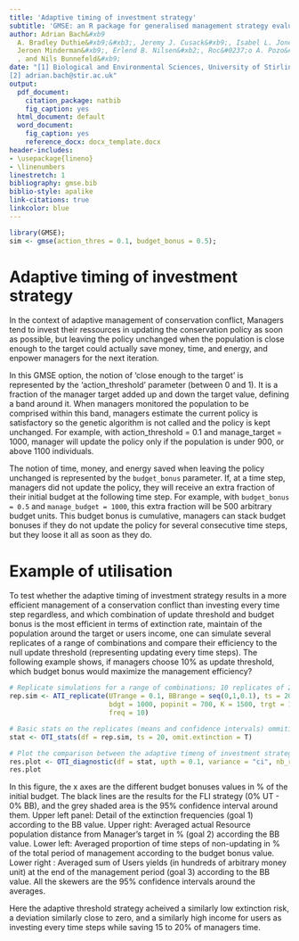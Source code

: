 ```yaml
---
title: 'Adaptive timing of investment strategy'
subtitle: 'GMSE: an R package for generalised management strategy evaluation (New function vignette)'
author: Adrian Bach&#xb9
  A. Bradley Duthie&#xb9;&#xb3;, Jeremy J. Cusack&#xb9;, Isabel L. Jones&#xb9;,
  Jeroen Minderman&#xb9;, Erlend B. Nilsen&#xb2;, Roc&#0237;o A. Pozo&#xb9;, O. Sarobidy Rakotonarivo&#xb9;, Bram Van Moorter&#xb2;
  , and Nils Bunnefeld&#xb9;
date: "[1] Biological and Environmental Sciences, University of Stirling, Stirling, UK
[2] adrian.bach@stir.ac.uk"
output:
  pdf_document:
    citation_package: natbib
    fig_caption: yes
  html_document: default
  word_document:
    fig_caption: yes
    reference_docx: docx_template.docx
header-includes:
- \usepackage{lineno}
- \linenumbers
linestretch: 1
bibliography: gmse.bib
biblio-style: apalike
link-citations: true
linkcolor: blue
---
```


```r
library(GMSE);
sim <- gmse(action_thres = 0.1, budget_bonus = 0.5);
```

Adaptive timing of investment strategy
================================================================================

In the context of adaptive management of conservation conflict, Managers tend to invest their ressources in updating the conservation policy as soon as possible, but leaving the policy unchanged when the population is close enough to the target could actually save money, time, and energy, and enpower managers for the next iteration. 

In this GMSE option, the notion of 'close enough to the target' is represented by the 'action_threshold' parameter (between 0 and 1). It is a fraction of the manager target added up and down the target value, defining a band around it. When managers monitored the population to be comprised within this band, managers estimate the current policy is satisfactory so the genetic algorithm is not called and the policy is kept unchanged. For example, with action_threshold = 0.1 and manage_target = 1000, manager will update the policy only if the population is under 900, or above 1100 individuals.

The notion of time, money, and energy saved when leaving the policy unchanged is represented by the `budget_bonus` parameter. If, at a time step, managers did not update the policy, they will receive an extra fraction of their initial budget at the following time step. For example, with `budget_bonus = 0.5` and `manage_budget = 1000`, this extra fraction will be 500 arbitrary budget units. This budget bonus is cumulative, managers can stack budget bonuses if they do not update the policy for several consecutive time steps, but they loose it all as soon as they do. 

Example of utilisation
================================================================================

To test whether the adaptive timing of investment strategy results in a more efficient management of a conservation conflict than investing every time step regardless, and which combination of update threshold and budget bonus is the most efficient in terms of extinction rate, maintain of the population around the target or users income, one can simulate several replicates of a range of combinations and compare their efficiency to the null update threshold (representing updating every time steps). The following example shows, if managers choose 10% as update threshold, which budget bonus would maximize the management efficiency?

```r
# Replicate simulations for a range of combinations; 10 replicates of 20 timesteps simulations
rep.sim <- ATI_replicate(UTrange = 0.1, BBrange = seq(0,1,0.1), ts = 20, rep = 10, 
                         bdgt = 1000, popinit = 700, K = 1500, trgt = 1000, stkh = 10,
                         freq = 10)

# Basic stats on the replicates (means and confidence intervals) ommiting extinctions
stat <- OTI_stats(df = rep.sim, ts = 20, omit.extinction = T) 

# Plot the comparison between the adaptive timeng of investment strategy and updating every time step
res.plot <- OTI_diagnostic(df = stat, upth = 0.1, variance = "ci", nb_replicates = 10, omit.extinction = T)
res.plot
```

In this figure, the x axes are the different budget bonuses values in % of the initial budget. The black lines are the results for the FLI strategy (0% UT - 0% BB), and the grey shaded area is the 95% confidence interval around them. Upper left panel: Detail of the extinction frequencies (goal 1) according to the BB value. Upper right: Averaged actual Resource population distance from Manager's target in % (goal 2) according the BB value. Lower left: Averaged proportion of time steps of non-updating in % of the total period of management according to the budget bonus value. Lower right : Averaged sum of Users yields (in hundreds of arbitrary money unit) at the end of the management period (goal 3) according to the BB value. All the skewers are the 95% confidence intervals around the averages.

Here the adaptive threshold strategy acheived a similarly low extinction risk, a deviation similarly close to zero, and a similarly high income for users as investing every time steps while saving 15 to 20% of managers time.